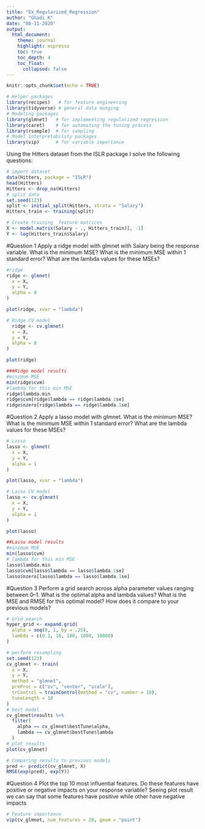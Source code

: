 ```yaml
---
title: "Ex_Regularized_Regression"
author: "Ghadi K"
date: "08-11-2020"
output: 
  html_document:
    theme: journal
    highlight: espresso
    toc: true
    toc_depth: 4
    toc_float:
      collapsed: false
---
```


```r
knitr::opts_chunk$set(echo = TRUE)
```


```r
# Helper packages
library(recipes)   # for feature engineering
library(tidyverse) # general data munging
# Modeling packages
library(glmnet)   # for implementing regularized regression
library(caret)    # for automating the tuning process
library(rsample)  # for sampling
# Model interpretability packages
library(vip)      # for variable importance
```
Using the Hitters dataset from the ISLR package I solve the following questions:

```r
# import dataset
data(Hitters, package = "ISLR")
head(Hitters)
Hitters <- drop_na(Hitters)
# split data
set.seed(123)
split <- initial_split(Hitters, strata = "Salary")
Hitters_train <- training(split)
```


```r
# Create training  feature matrices
X <- model.matrix(Salary ~ ., Hitters_train)[, -1]
Y <- log(Hitters_train$Salary)
```
#Question 1
Apply a ridge model with glmnet with Salary being the response variable.
    What is the minimum MSE?
    What is the minimum MSE within 1 standard error?
    What are the lambda values for these MSEs?

```r
#ridge 
ridge <- glmnet(
  x = X,
  y = Y,
  alpha = 0
)

plot(ridge, xvar = "lambda")

```


```r
# Ridge CV model
  ridge <- cv.glmnet(
  x = X,
  y = Y,
  alpha = 0
)

plot(ridge)
```


```r
###Ridge model results
#minimum MSE
min(ridge$cvm)
#lambda for this min MSE
ridge$lambda.min 
ridge$cvm[ridge$lambda == ridge$lambda.1se]
ridge$nzero[ridge$lambda == ridge$lambda.1se]
```

#Question 2
Apply a lasso model with glmnet.
    What is the minimum MSE?
    What is the minimum MSE within 1 standard error?
    What are the lambda values for these MSEs?

```r

# Lasso
lasso <- glmnet(
  x = X,
  y = Y,
  alpha = 1
)

plot(lasso, xvar = "lambda")

```

```r

# Lasso CV model
lasso <- cv.glmnet(
  x = X,
  y = Y,
  alpha = 1
)

plot(lasso)
```

```r
##Lasso model results
#minimum MSE
min(lasso$cvm)       
# lambda for this min MSE
lasso$lambda.min 
lasso$cvm[lasso$lambda == lasso$lambda.1se]
lasso$nzero[lasso$lambda == lasso$lambda.1se]
```
#Question 3
Perform a grid search across alpha parameter values ranging between 0–1.
    What is the optimal alpha and lambda values?
    What is the MSE and RMSE for this optimal model?
    How does it compare to your previous models?
```r
# Grid search
hyper_grid <- expand.grid(
  alpha = seq(0, 1, by = .25),
  lambda = c(0.1, 10, 100, 1000, 10000)
)

# perform resampling
set.seed(123)
cv_glmnet <- train(
  x = X,
  y = Y,
  method = "glmnet",
  preProc = c("zv", "center", "scale"),
  trControl = trainControl(method = "cv", number = 10),
  tuneLength = 10
)
# best model
cv_glmnet$results %>%
  filter(
    alpha == cv_glmnet$bestTune$alpha,
    lambda == cv_glmnet$bestTune$lambda
  )
# plot results
plot(cv_glmnet)
```

```r
# Comparing results to previous models
pred <- predict(cv_glmnet, X)
RMSE(exp(pred), exp(Y))
```
#Question 4
Plot the top 10 most influential features. Do these features have positive or negative impacts on your response variable?
Seeing plot result we can say that some features have positive while other have negative impacts
```r
# Feature importance
vip(cv_glmnet, num_features = 20, geom = "point")
```

